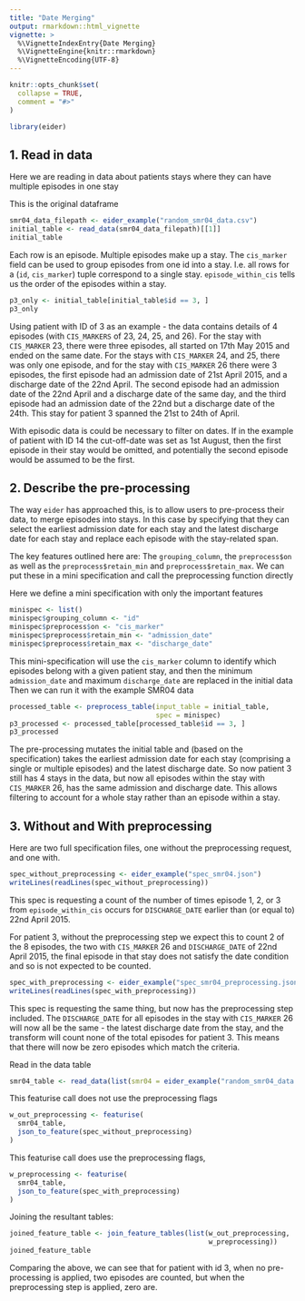 ```yaml
---
title: "Date Merging"
output: rmarkdown::html_vignette
vignette: >
  %\VignetteIndexEntry{Date Merging}
  %\VignetteEngine{knitr::rmarkdown}
  %\VignetteEncoding{UTF-8}
---
```


```r
knitr::opts_chunk$set(
  collapse = TRUE,
  comment = "#>"
)
```

```r
library(eider)
```

## 1. Read in data
Here we are reading in data about patients stays where they can have multiple episodes in one stay

This is the original dataframe
```r
smr04_data_filepath <- eider_example("random_smr04_data.csv")
initial_table <- read_data(smr04_data_filepath)[[1]]
initial_table
```

Each row is an episode. Multiple episodes make up a stay. The `cis_marker` field can be used to group episodes from one id into a stay. I.e. all rows for a (`id`, `cis_marker`) tuple correspond to a single stay. `episode_within_cis` tells us the order of the episodes within a stay.

```r
p3_only <- initial_table[initial_table$id == 3, ]
p3_only
```

Using patient with ID of 3 as an example - the data contains details of 4 episodes (with `CIS_MARKERS` of 23, 24, 25, and 26). For the stay with `CIS_MARKER` 23, there were three episodes, all started on 17th May 2015 and ended on the same date. For the stays with `CIS_MARKER` 24, and 25, there was only one episode, and for the stay with `CIS_MARKER` 26 there were 3 episodes, the first episode had an admission date of 21st April 2015, and a discharge date of the 22nd April. The second episode had an admission date of the 22nd April and a discharge date of the same day, and the third episode had an admission date of the 22nd but a discharge date of the 24th. This stay for patient 3 spanned the 21st to 24th of April.

With episodic data is could be necessary to filter on dates. If in the example of patient with ID 14 the cut-off-date was set as 1st August, then the first episode in their stay would be omitted, and potentially the second episode would be assumed to be the first. 

## 2. Describe the pre-processing

The way `eider` has approached this, is to allow users to pre-process their data, to merge episodes into stays. In this case by specifying that they can select the earliest admission date for each stay and the latest discharge date for each stay and replace each episode with the stay-related span.

The key features outlined here are: The `grouping_column`, the `preprocess$on` as well as the `preprocess$retain_min` and `preprocess$retain_max`. We can put these in a mini specification and call the preprocessing function directly

Here we define a mini specification with only the important features
```r
minispec <- list()
minispec$grouping_column <- "id"
minispec$preprocess$on <- "cis_marker"
minispec$preprocess$retain_min <- "admission_date"
minispec$preprocess$retain_max <- "discharge_date"
```

This mini-specification will use the `cis_marker` column to identify which episodes belong with a given patient stay, and then the minimum `admission_date` and maximum `discharge_date` are replaced in the initial data
Then we can run it with the example SMR04 data


```r
processed_table <- preprocess_table(input_table = initial_table,
                                    spec = minispec)
p3_processed <- processed_table[processed_table$id == 3, ]
p3_processed
```

The pre-processing mutates the initial table and (based on the specification) takes the earliest admission date for each stay (comprising a single or multiple episodes) and the latest discharge date. So now patient 3 still has 4 stays in the data, but now all episodes within the stay with `CIS_MARKER` 26, has the same admission and discharge date. This allows filtering to account for a whole stay rather than an episode within a stay.

## 3. Without and With preprocessing

Here are two full specification files, one without the preprocessing request, and one with.

```r
spec_without_preprocessing <- eider_example("spec_smr04.json")
writeLines(readLines(spec_without_preprocessing))
```
This spec is requesting a count of the number of times episode 1, 2, or 3 from `episode_within_cis` occurs for `DISCHARGE_DATE` earlier than (or equal to) 22nd April 2015.

For patient 3, without the preprocessing step we expect this to count 2 of the 8 episodes, the two with `CIS_MARKER` 26 and `DISCHARGE_DATE` of 22nd April 2015, the final episode in that stay does not satisfy the date condition and so is not expected to be counted.

```r
spec_with_preprocessing <- eider_example("spec_smr04_preprocessing.json")
writeLines(readLines(spec_with_preprocessing))
```

This spec is requesting the same thing, but now has the preprocessing step included. The `DISCHARGE_DATE` for all episodes in the stay with `CIS_MARKER` 26 will now all be the same - the latest discharge date from the stay, and the transform will count none of the total episodes for patient 3. This means that there will now be zero episodes which match the criteria.

Read in the data table
```r
smr04_table <- read_data(list(smr04 = eider_example("random_smr04_data.csv")))
```

This featurise call does not use the preprocessing flags
```r
w_out_preprocessing <- featurise(
  smr04_table,
  json_to_feature(spec_without_preprocessing)
)
```

This featurise call does use the preprocessing flags,
```r
w_preprocessing <- featurise(
  smr04_table,
  json_to_feature(spec_with_preprocessing)
)
```

Joining the resultant tables:
```r
joined_feature_table <- join_feature_tables(list(w_out_preprocessing,
                                                 w_preprocessing))
joined_feature_table
```

Comparing the above, we can see that for patient with id 3, when no pre-processing is applied, two episodes are counted, but when the preprocessing step is applied, zero are.
